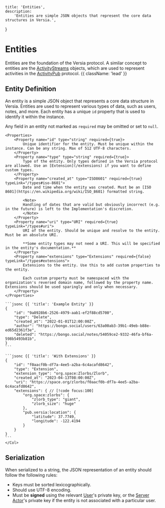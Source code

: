     title: 'Entities',
    description:
        'Entities are simple JSON objects that represent the core data structures in Versia.',
}

# Entities

Entities are the foundation of the Versia protocol. A similar concept to entities are the [ActivityStreams](https://www.w3.org/TR/activitystreams-core/) objects, which are used to represent activities in the [ActivityPub](https://www.w3.org/TR/activitypub/) protocol. {{ className: 'lead' }}

## Entity Definition

An entity is a simple JSON object that represents a core data structure in Versia. Entities are used to represent various types of data, such as users, notes, and more. Each entity has a unique `id` property that is used to identify it within the instance.

Any field in an entity not marked as `required` may be omitted or set to `null`.

<Row>
  <Col>

    <Properties>
        <Property name="id" type="string" required={true}>
            Unique identifier for the entity. Must be unique within the instance. Can be any string. Max of 512 UTF-8 characters.
        </Property>
        <Property name="type" type="string" required={true}>
            Type of the entity. Only types defined in the Versia protocol are allowed. Use an [Extension](/extensions) if you want to define custom types.
        </Property>
        <Property name="created_at" type="ISO8601" required={true} typeLink="/types#iso-8601">
            Date and time when the entity was created. Must be an [ISO 8601](https://en.wikipedia.org/wiki/ISO_8601) formatted string.

            <Note>
            Handling of dates that are valid but obviously incorrect (e.g. in the future) is left to the Implementation's discretion.
            </Note>
        </Property>
        <Property name="uri" type="URI" required={true} typeLink="/types#uri">
            URI of the entity. Should be unique and resolve to the entity. Must be an absolute URI.

            **Some entity types may not need a URI. This will be specified in the entity's documentation.**
        </Property>
        <Property name="extensions" type="Extensions" required={false} typeLink="/types#extensions">
            Extensions to the entity. Use this to add custom properties to the entity.

            Each custom property must be namespaced with the organization's reversed domain name, followed by the property name. Extensions should be used sparingly and only when necessary.
        </Property>
    </Properties>
  </Col>
  <Col sticky>

    ```jsonc {{ 'title': 'Example Entity' }}
    {
        "id": "9a8928b6-2526-4979-aab1-ef2f88cd5700",
        "type": "Delete",
        "created_at": "2022-01-01T12:00:00Z",
        "author": "https://bongo.social/users/63a00ab3-39b1-49eb-b88e-ed65d2361f3e",
        "deleted": "https://bongo.social/notes/54059ce2-9332-46fa-bf6a-598b5493b81b",
    }
    ``` 

    ```jsonc {{ 'title': 'With Extensions' }}
    {
        "id": "f0aacf0b-df7a-4ee5-a2ba-6c4acafd8642",
        "type": "Extension",
        "extension_type": "org.space:Zlorbs/Zlorb",
        "created_at": "2023-04-13T08:00:00Z",
        "uri": "https://space.org/zlorbs/f0aacf0b-df7a-4ee5-a2ba-6c4acafd8642",
        "extensions": { // [!code focus:100]
            "org.space:zlorbs": {
                "zlorb_type": "giant",
                "zlorb_size": "huge"
            },
            "pub.versia:location": {
                "latitude": 37.7749,
                "longitude": -122.4194
            }
        }
    }
    ```
    </Col>
</Row>

## Serialization

When serialized to a string, the JSON representation of an entity should follow the following rules:
- Keys must be sorted lexicographically.
- Should use UTF-8 encoding.
- Must be **signed** using the relevant [User](/entities/user)'s private key, or the [Server Actor](/entities/server-actor)'s private key if the entity is not associated with a particular user.
